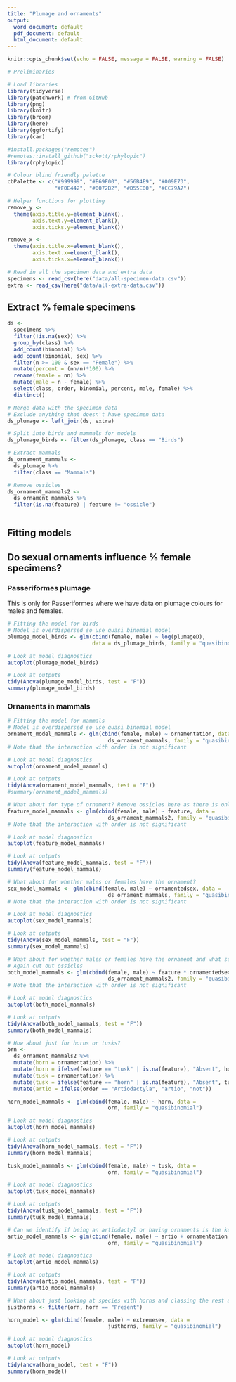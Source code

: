 ```yaml
---
title: "Plumage and ornaments"
output:
  word_document: default
  pdf_document: default
  html_document: default
---
```

  
  ```r
knitr::opts_chunk$set(echo = FALSE, message = FALSE, warning = FALSE)
```

```r
# Preliminaries

# Load libraries
library(tidyverse)
library(patchwork) # from GitHub
library(png)
library(knitr)
library(broom)
library(here)
library(ggfortify)
library(car)

#install.packages("remotes")
#remotes::install_github("sckott/rphylopic")
library(rphylopic)

# Colour blind friendly palette
cbPalette <- c("#999999", "#E69F00", "#56B4E9", "#009E73", 
               "#F0E442", "#0072B2", "#D55E00", "#CC79A7")

# Helper functions for plotting
remove_y <- 
  theme(axis.title.y=element_blank(),
        axis.text.y=element_blank(),
        axis.ticks.y=element_blank())

remove_x <-   
  theme(axis.title.x=element_blank(),
        axis.text.x=element_blank(),
        axis.ticks.x=element_blank())
```

```r
# Read in all the specimen data and extra data
specimens <- read_csv(here("data/all-specimen-data.csv"))
extra <- read_csv(here("data/all-extra-data.csv"))
```

## Extract % female specimens

```r
ds <-
  specimens %>%
  filter(!is.na(sex)) %>%
  group_by(class) %>%
  add_count(binomial) %>%
  add_count(binomial, sex) %>%
  filter(n >= 100 & sex == "Female") %>%
  mutate(percent = (nn/n)*100) %>%
  rename(female = nn) %>%
  mutate(male = n - female) %>%
  select(class, order, binomial, percent, male, female) %>%
  distinct()
```


```r
# Merge data with the specimen data
# Exclude anything that doesn't have specimen data
ds_plumage <- left_join(ds, extra)

# Split into birds and mammals for models
ds_plumage_birds <- filter(ds_plumage, class == "Birds")

# Extract mammals 
ds_ornament_mammals <- 
  ds_plumage %>%
  filter(class == "Mammals")

# Remove ossicles
ds_ornament_mammals2 <- 
  ds_ornament_mammals %>%
  filter(is.na(feature) | feature != "ossicle")
  
```

## Fitting models
## Do sexual ornaments influence % female specimens?
### Passeriformes plumage
This is only for Passeriformes where we have data on plumage colours for males and females.

```r
# Fitting the model for birds
# Model is overdispersed so use quasi binomial model
plumage_model_birds <- glm(cbind(female, male) ~ log(plumageD), 
                           data = ds_plumage_birds, family = "quasibinomial")

# Look at model diagnostics
autoplot(plumage_model_birds)

# Look at outputs
tidy(Anova(plumage_model_birds, test = "F"))
summary(plumage_model_birds)
```

### Ornaments in mammals

```r
# Fitting the model for mammals
# Model is overdispersed so use quasi binomial model
ornament_model_mammals <- glm(cbind(female, male) ~ ornamentation, data = 
                                ds_ornament_mammals, family = "quasibinomial")
# Note that the interaction with order is not significant

# Look at model diagnostics
autoplot(ornament_model_mammals)

# Look at outputs
tidy(Anova(ornament_model_mammals, test = "F"))
#summary(ornament_model_mammals)
```
```r
# What about for type of ornament? Remove ossicles here as there is only one species with them
feature_model_mammals <- glm(cbind(female, male) ~ feature, data = 
                                ds_ornament_mammals2, family = "quasibinomial")
# Note that the interaction with order is not significant

# Look at model diagnostics
autoplot(feature_model_mammals)

# Look at outputs
tidy(Anova(feature_model_mammals, test = "F"))
summary(feature_model_mammals)
```
```r
# What about for whether males or females have the ornament?
sex_model_mammals <- glm(cbind(female, male) ~ ornamentedsex, data = 
                                ds_ornament_mammals, family = "quasibinomial")
# Note that the interaction with order is not significant

# Look at model diagnostics
autoplot(sex_model_mammals)

# Look at outputs
tidy(Anova(sex_model_mammals, test = "F"))
summary(sex_model_mammals)
```

```r
# What about for whether males or females have the ornament and what sort it is?
# Again cut out ossicles
both_model_mammals <- glm(cbind(female, male) ~ feature * ornamentedsex, data = 
                                ds_ornament_mammals2, family = "quasibinomial")
# Note that the interaction with order is not significant

# Look at model diagnostics
autoplot(both_model_mammals)

# Look at outputs
tidy(Anova(both_model_mammals, test = "F"))
summary(both_model_mammals)
```

```r
# How about just for horns or tusks?
orn <-
  ds_ornament_mammals2 %>%
  mutate(horn = ornamentation) %>%
  mutate(horn = ifelse(feature == "tusk" | is.na(feature), "Absent", horn)) %>%
  mutate(tusk = ornamentation) %>%
  mutate(tusk = ifelse(feature == "horn" | is.na(feature), "Absent", tusk)) %>%
  mutate(artio = ifelse(order == "Artiodactyla", "artio", "not"))

horn_model_mammals <- glm(cbind(female, male) ~ horn, data = 
                                orn, family = "quasibinomial")

# Look at model diagnostics
autoplot(horn_model_mammals)

# Look at outputs
tidy(Anova(horn_model_mammals, test = "F"))
summary(horn_model_mammals)

tusk_model_mammals <- glm(cbind(female, male) ~ tusk, data = 
                                orn, family = "quasibinomial")

# Look at model diagnostics
autoplot(tusk_model_mammals)

# Look at outputs
tidy(Anova(tusk_model_mammals, test = "F"))
summary(tusk_model_mammals)
```

```r
# Can we identify if being an artiodactyl or having ornaments is the key thing? (no)
artio_model_mammals <- glm(cbind(female, male) ~ artio + ornamentation, data = 
                                orn, family = "quasibinomial")

# Look at model diagnostics
autoplot(artio_model_mammals)

# Look at outputs
tidy(Anova(artio_model_mammals, test = "F"))
summary(artio_model_mammals)
```

```r
# What about just looking at species with horns and classing the rest as absent?
justhorns <- filter(orn, horn == "Present")

horn_model <- glm(cbind(female, male) ~ extremesex, data = 
                                justhorns, family = "quasibinomial")

# Look at model diagnostics
autoplot(horn_model)

# Look at outputs
tidy(anova(horn_model, test = "F"))
summary(horn_model)
```
